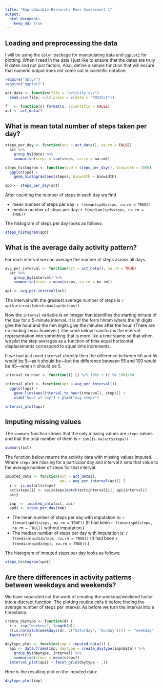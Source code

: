 ```yaml
---
title: "Reproducible Research: Peer Assessment 1"
output: 
  html_document:
    keep_md: true
---
```


## Loading and preprocessing the data

I will be using the `dplyr` package for manipulating data and
`ggplot2` for plotting. When I read in the data I just like to ensure
that the dates are truly R dates and not just factors. Also, define a
simple function that will ensure that numeric output does not come out
in scientific notation.

```r
require("dplyr")
require("ggplot2")

act_data <- function(file = "activity.csv")
  read.csv(file, colClasses = c(date = "POSIXct"))

f   <- function(x) format(x, scientific = FALSE)
act <- act_data()
```

## What is mean total number of steps taken per day?

```r
steps_per_day <- function(act = act_data(), na.rm = FALSE)
  act %>%
    group_by(date) %>%
    summarise(steps = sum(steps, na.rm = na.rm))

steps_histogram <- function(spd = steps_per_day(), binwidth = 1000)
  ggplot(spd) +
    geom_histogram(aes(steps), binwidth = binwidth)

spd <- steps_per_day(act)
````

After counting the number of steps in each day we find

 - mean number of steps per day:
   `r f(mean(spd$steps, na.rm = TRUE))`
 - median number of steps per day:
   `r f(median(spd$steps, na.rm = TRUE))`

The histogram of steps per day looks as follows:
```r
steps_histogram(spd)
```

## What is the average daily activity pattern?

For each interval we can average the number of steps across all days.

```r
avg_per_interval <- function(act = act_data(), na.rm = TRUE)
  act %>%
    group_by(interval) %>%
    summarise(steps = mean(steps, na.rm = na.rm))

api <- avg_per_interval(act)
```

The interval with the greatest average number of steps is
`r api$interval[which.max(api$steps)]`.

Now the `interval` variable is an integer that identifies the starting
minute of the day for a 5-minute interval. It is of the form hhmm
where the hh digits give the hour and the mm digits give the minutes
after the hour. (There are no leading zeros however.) The code below
transforms the interval representation into something that is more
like a time stamp so that when we plot the step averages as a function
of time equal horizontal displacements correspond to equal time
increments.

If we had just used `interval` directly then the
difference between 50 and 55 would be 5---as it should be---but the
difference between 55 and 100 would be 45---when it should be 5.

```r
interval_to_hour <- function(i) (i %/% 100) + (i %% 100)/60

interval_plot <- function(api = avg_per_interval())
  ggplot(api) +
    geom_line(aes(interval_to_hour(interval), steps)) +
    xlab("hour of day") + ylab("avg steps")

interval_plot(api)
```

## Imputing missing values

The `summary` function shows that the only missing values are `steps`
values and that the total number of them is `r sum(is.na(act$steps))`

```r
summary(act)
```

The function below returns the activity data with missing values
imputed. Where `steps` are missing for a particular day and interval
it sets that value to the average number of steps for that interval.

```r
imputed_data <- function(act = act_data(),
                         api = avg_per_interval(act)) { 
  i <- is.na(act$steps)
  act$steps[i] <- api$steps[match(act$interval[i], api$interval)]
  act}

  imp  <- imputed_data(act, api)
  spdi <- steps_per_day(imp)
```

 - The mean number of steps per day with imputation is:
   `r f(mean(spdi$steps, na.rm = TRUE))`
   (It had been
   `r f(mean(spd$steps, na.rm = TRUE))`
   without imputation.)
 - The median number of steps per day with imputation is:
   `r f(median(spdi$steps, na.rm = TRUE))`
   (It had been
   `r f(median(spd$steps, na.rm = TRUE))`.)

The histogram of imputed steps per day looks as follows:
```r
steps_histogram(spdi)
```

## Are there differences in activity patterns between weekdays and weekends?

We have separated out the work of creating the weekday/weekend factor
into a discreet function. The plotting routine calls it before finding
the average number of steps per interval. As before we turn the
interval into a timestamp.

```r
create_daytype <- function(d) {
  r <- rep("weekend", length(d))
  r[is.na(match(weekdays(d), c("Saturday", "Sunday")))] <- "weekday"
  factor(r)}
  
daytype_plot <- function(imp = imputed_data()) {
  api <- data.frame(imp, daytype = create_daytype(imp$date)) %>%
    group_by(daytype, interval) %>%
    summarise(steps = mean(steps))
  interval_plot(api) + facet_grid(daytype ~ .)}
```

Here is the resulting plot on the imputed data:
```r
daytype_plot(imp)
```
